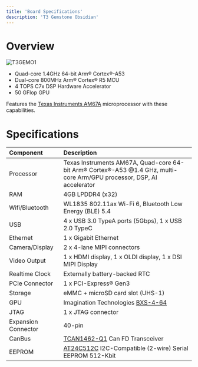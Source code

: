 ```yaml
---
title: 'Board Specifications'
description: 'T3 Gemstone Obsidian'
---
```


# Overview

<Frame>
  <img src="/images/t3-gem-o1-board.png" alt="T3GEMO1" />
</Frame>

* Quad-core 1.4GHz 64-bit Arm® Cortex®-A53
* Dual-core 800MHz Arm® Cortex® R5 MCU
* 4 TOPS C7x DSP Hardware Accelerator
* 50 GFlop GPU

Features the [Texas Instruments AM67A](https://www.ti.com/product/AM67A) microprocessor with these capabilities.

# Specifications

| Component               | Description                               |
| :---------------------- | :---------------------------------------- |
| Processor               | Texas Instruments AM67A, Quad-core 64-bit Arm® Cortex®-A53 @1.4 GHz, multi-core Arm/GPU processor, DSP, AI accelerator |
| RAM                     | 4GB LPDDR4 (x32)                       |
| Wifi/Bluetooth          | WL1835 802.11ax Wi-Fi 6, Bluetooth Low Energy (BLE) 5.4  |
| USB                     | 4 x USB 3.0 TypeA ports (5Gbps), 1 x USB 2.0 TypeC |
| Ethernet                | 1 x Gigabit Ethernet                   |
| Camera/Display          | 2 x 4-lane MIPI connectors              |
| Video Output            | 1 x HDMI display, 1 x OLDI display, 1 x DSI MIPI Display |
| Realtime Clock          | Externally battery-backed RTC                |
| PCIe Connector          | 1 x PCI-Express® Gen3                  |
| Storage                 | eMMC + microSD card slot (UHS-1)      |
| GPU                     | Imagination Technologies [BXS-4-64](https://www.imaginationtech.com/product/img-bxs-4-64-mc1/)      |
| JTAG                    | 1 x JTAG connector                     |
| Expansion Connector     | 40-pin                                 |
| CanBus                  | [TCAN1462-Q1](https://www.ti.com/lit/ds/symlink/tcan1462-q1.pdf) Can FD Transceiver         |
| EEPROM                  | [AT24C512C](https://ww1.microchip.com/downloads/en/devicedoc/atmel-8720-seeprom-at24c512c-datasheet.pdf) I2C-Compatible (2-wire) Serial EEPROM 512-Kbit |
